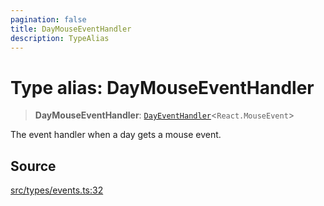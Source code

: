 ```yaml
---
pagination: false
title: DayMouseEventHandler
description: TypeAlias
---
```


# Type alias: DayMouseEventHandler

> **DayMouseEventHandler**: [`DayEventHandler`](/api/latest/type-aliases/DayEventHandler.mdx)\<`React.MouseEvent`\>

The event handler when a day gets a mouse event.

## Source

[src/types/events.ts:32](https://github.com/gpbl/react-day-picker/blob/575f9be39/src/types/events.ts#L32)

